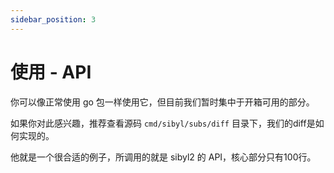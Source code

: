 ```yaml
---
sidebar_position: 3
---
```


# 使用 - API

你可以像正常使用 go 包一样使用它，但目前我们暂时集中于开箱可用的部分。

如果你对此感兴趣，推荐查看源码 `cmd/sibyl/subs/diff` 目录下，我们的diff是如何实现的。

他就是一个很合适的例子，所调用的就是 sibyl2 的 API，核心部分只有100行。
